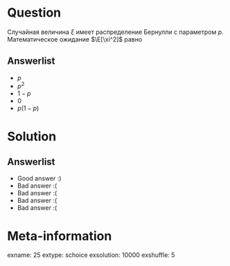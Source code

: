 Question
========
Случайная величина $\xi$ имеет распределение Бернулли с параметром $p$. Математическое ожидание $\E[\xi^2]$ равно
 

Answerlist
----------
*  $p$
*  $p^2$
*  $1-p$
*  $0$
*  $p(1-p)$

Solution
========

Answerlist
----------
*  Good answer :)
*  Bad answer :(
*  Bad answer :(
*  Bad answer :(
*  Bad answer :(

Meta-information
================
exname: 25
extype: schoice
exsolution: 10000
exshuffle: 5
